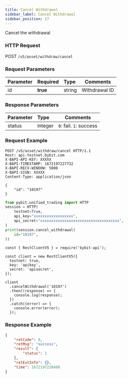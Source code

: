 ```yaml
---
title: Cancel Withdrawal
sidebar_label: Cancel Withdrawal
sidebar_position: 17
---
```


Cancel the withdrawal

### HTTP Request
POST `/v5/asset/withdraw/cancel`

### Request Parameters
| Parameter | Required | Type | Comments|
|:----- |:-------|:-----|------ |
|id |**true** |string |Withdrawal ID |

### Response Parameters
| Parameter | Type | Comments|
|:----- |:-----|----- |
|status |integer|`0`: fail. `1`: success |

### Request Example

<Tabs groupId="programming-languages">
<TabItem value="http" label="HTTP">

```http
POST /v5/asset/withdraw/cancel HTTP/1.1
Host: api-testnet.bybit.com
X-BAPI-API-KEY: XXXXX
X-BAPI-TIMESTAMP: 1672197227732
X-BAPI-RECV-WINDOW: 5000
X-BAPI-SIGN: XXXXX
Content-Type: application/json

{
    "id": "10197"
}
```

</TabItem>
<TabItem value="python" label="Python">

```python
from pybit.unified_trading import HTTP
session = HTTP(
    testnet=True,
    api_key="xxxxxxxxxxxxxxxxxx",
    api_secret="xxxxxxxxxxxxxxxxxxxxxxxxxxxxxxxxxxxx",
)
print(session.cancel_withdrawal(
    id="10197",
))
```
</TabItem>

<TabItem value="Node" label="Node.js">

```n4js
const { RestClientV5 } = require('bybit-api');

const client = new RestClientV5({
  testnet: true,
  key: 'apikey',
  secret: 'apisecret',
});

client
  .cancelWithdrawal('10197')
  .then((response) => {
    console.log(response);
  })
  .catch((error) => {
    console.error(error);
  });
```

</TabItem>
</Tabs>

### Response Example

```json
{
    "retCode": 0,
    "retMsg": "success",
    "result": {
        "status": 1
    },
    "retExtInfo": {},
    "time": 1672197228408
}
```

